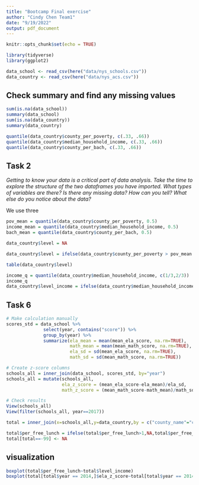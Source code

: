 ```yaml
---
title: "Bootcamp Final exercise"
author: "Cindy Chen Team1"
date: "9/19/2022"
output: pdf_document
---
```


```r
knitr::opts_chunk$set(echo = TRUE)
```

```r
library(tidyverse)
library(ggplot2)
```

```r
data_school <- read_csv(here("data/nys_schools.csv"))
data_country <- read_csv(here("data/nys_acs.csv"))
```
## Check summary and find any missing values
```r
sum(is.na(data_school))
summary(data_school)
sum(is.na(data_country))
summary(data_country)
```

```r
quantile(data_country$county_per_poverty, c(.33, .66)) 
quantile(data_country$median_household_income, c(.33, .66)) 
quantile(data_country$county_per_bach, c(.33, .66)) 
```

## Task 2
*Getting to know your data is a critical part of data analysis. Take the time to explore the structure of the two dataframes you have imported. What types of variables are there? Is there any missing data? How can you tell? What else do you notice about the data?*

We use three 
```r
pov_mean = quantile(data_country$county_per_poverty, 0.5) 
income_mean = quantile(data_country$median_household_income, 0.5) 
bach_mean = quantile(data_country$county_per_bach, 0.5) 
```

```r
data_country$level = NA

data_country$level = ifelse(data_country$county_per_poverty > pov_mean & data_country$median_household_income > income_mean & data_country$county_per_bach > bach_mean, "high", ifelse(data_country$county_per_poverty < pov_mean & data_country$median_household_income < income_mean & data_country$county_per_bach < bach_mean,"low","medium"))

table(data_country$level)
```

```r
income_q = quantile(data_country$median_household_income, c(1/3,2/3))
income_q
data_country$level_income = ifelse(data_country$median_household_income < income_q[1],"low",ifelse(data_country$median_household_income < income_q[2],"high","medium"))
```
## Task 6
```r
# Make calculation manually
scores_std = data_school %>%
              select(year, contains("score")) %>%
              group_by(year) %>%
              summarize(ela_mean = mean(mean_ela_score, na.rm=TRUE),
                        math_mean = mean(mean_math_score, na.rm=TRUE),
                        ela_sd = sd(mean_ela_score, na.rm=TRUE),
                        math_sd = sd(mean_math_score, na.rm=TRUE))

# Create z-score columns
schools_all = inner_join(data_school, scores_std, by="year")
schools_all = mutate(schools_all,
                     ela_z_score = (mean_ela_score-ela_mean)/ela_sd,
                     math_z_score = (mean_math_score-math_mean)/math_sd)

# Check results
View(schools_all)
View(filter(schools_all, year==2017))
```

```r
total = inner_join(x=schools_all,y=data_country,by = c("county_name"="county_name","year"="year"))
```

```r
total$per_free_lunch = ifelse(total$per_free_lunch>1,NA,total$per_free_lunch)
total[total==-99] <- NA
```


## visualization
```r
boxplot(total$per_free_lunch~total$level_income)
boxplot(total[total$year == 2014,]$ela_z_score~total[total$year == 2014,]$level_income,outline=FALSE)
```

